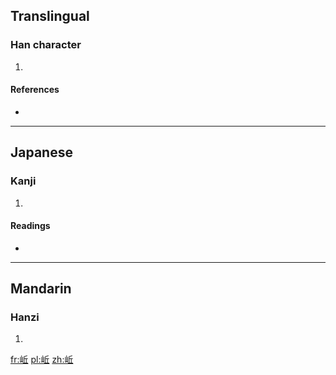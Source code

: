 ==Translingual==

===Han character===
{{Han char|rn=46|rad=山|as=05|sn=8|four=|canj=山人一 (UOM)}}

# {{defn|Han|sort=山05}}

====References====
* {{Han ref|kx=0309.320|dkj=08002|dj=0610.010|hdz=10767.130|uh=5CB4|ud=23732}}

----

==Japanese==

===Kanji===
{{ja-kanji|grade=|rs=山05}}

# {{defn|Japanese|sort=山05}}

====Readings====
* {{ja-readings|on=[[く]] (ku)|kun=[[けわしい]] (kewashii)}}

----

==Mandarin==

===Hanzi===
{{cmn-hanzi|pin=[[qū]] ([[qu1]])|wg=ch'ü<sup>1</sup>}}

# {{defn|Mandarin|sort=山05}}

[[fr:岴]]
[[pl:岴]]
[[zh:岴]]